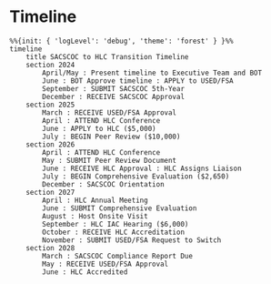 # Timeline

```{mermaid}
%%{init: { 'logLevel': 'debug', 'theme': 'forest' } }%%
timeline
    title SACSCOC to HLC Transition Timeline
    section 2024
        April/May : Present timeline to Executive Team and BOT
        June : BOT Approve timeline : APPLY to USED/FSA
        September : SUBMIT SACSCOC 5th-Year
        December : RECEIVE SACSCOC Approval
    section 2025
        March : RECEIVE USED/FSA Approval
        April : ATTEND HLC Conference
        June : APPLY to HLC ($5,000)
        July : BEGIN Peer Review ($10,000)
    section 2026
        April : ATTEND HLC Conference
        May : SUBMIT Peer Review Document
        June : RECEIVE HLC Approval : HLC Assigns Liaison
        July : BEGIN Comprehensive Evaluation ($2,650)
        December : SACSCOC Orientation
    section 2027
        April : HLC Annual Meeting
        June : SUBMIT Comprehensive Evaluation
        August : Host Onsite Visit
        September : HLC IAC Hearing ($6,000)
        October : RECEIVE HLC Accreditation
        November : SUBMIT USED/FSA Request to Switch
    section 2028
        March : SACSCOC Compliance Report Due
        May : RECEIVE USED/FSA Approval
        June : HLC Accredited
```